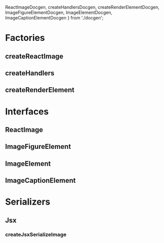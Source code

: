   ReactImageDocgen,
  createHandlersDocgen,
  createRenderElementDocgen,
  ImageFigureElementDocgen,
  ImageElementDocgen,
  ImageCaptionElementDocgen
} from './docgen';

<Meta title="Elements/Image/Docs" />

# Factories

## createReactImage

<ArgsTable of={createReactImage} />

## createHandlers

<ArgsTable of={createHandlersDocgen} />

## createRenderElement

<ArgsTable of={createRenderElementDocgen} />

# Interfaces

## ReactImage

<ArgsTable of={ReactImageDocgen} />

## ImageFigureElement

<ArgsTable of={ImageFigureElementDocgen} />

## ImageElement

<ArgsTable of={ImageElementDocgen} />

## ImageCaptionElement

<ArgsTable of={ImageCaptionElementDocgen} />

# Serializers

## Jsx

### createJsxSerializeImage

<ArgsTable of={createJsxSerializeImage} />
